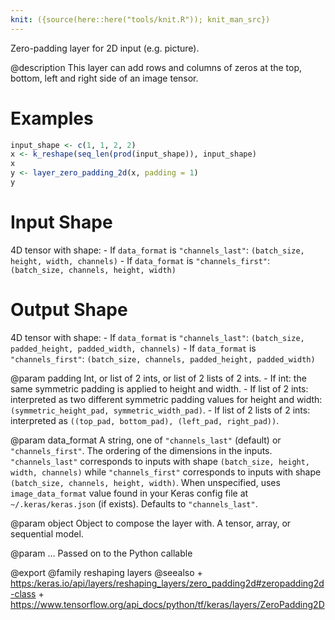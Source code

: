 ```yaml
---
knit: ({source(here::here("tools/knit.R")); knit_man_src})
---
```

Zero-padding layer for 2D input (e.g. picture).

@description
This layer can add rows and columns of zeros at the top, bottom, left and
right side of an image tensor.

# Examples
```r
input_shape <- c(1, 1, 2, 2)
x <- k_reshape(seq_len(prod(input_shape)), input_shape)
x
y <- layer_zero_padding_2d(x, padding = 1)
y
```

# Input Shape
4D tensor with shape:
- If `data_format` is `"channels_last"`:
  `(batch_size, height, width, channels)`
- If `data_format` is `"channels_first"`:
  `(batch_size, channels, height, width)`

# Output Shape
4D tensor with shape:
- If `data_format` is `"channels_last"`:
  `(batch_size, padded_height, padded_width, channels)`
- If `data_format` is `"channels_first"`:
  `(batch_size, channels, padded_height, padded_width)`

@param padding
Int, or list of 2 ints, or list of 2 lists of 2 ints.
- If int: the same symmetric padding is applied to height and width.
- If list of 2 ints: interpreted as two different symmetric padding
  values for height and width:
  `(symmetric_height_pad, symmetric_width_pad)`.
- If list of 2 lists of 2 ints: interpreted as
 `((top_pad, bottom_pad), (left_pad, right_pad))`.

@param data_format
A string, one of `"channels_last"` (default) or
`"channels_first"`. The ordering of the dimensions in the inputs.
`"channels_last"` corresponds to inputs with shape
`(batch_size, height, width, channels)` while `"channels_first"`
corresponds to inputs with shape
`(batch_size, channels, height, width)`.
When unspecified, uses `image_data_format` value found in your Keras
config file at `~/.keras/keras.json` (if exists). Defaults to
`"channels_last"`.

@param object
Object to compose the layer with. A tensor, array, or sequential model.

@param ...
Passed on to the Python callable

@export
@family reshaping layers
@seealso
+ <https:/keras.io/api/layers/reshaping_layers/zero_padding2d#zeropadding2d-class>
+ <https://www.tensorflow.org/api_docs/python/tf/keras/layers/ZeroPadding2D>

